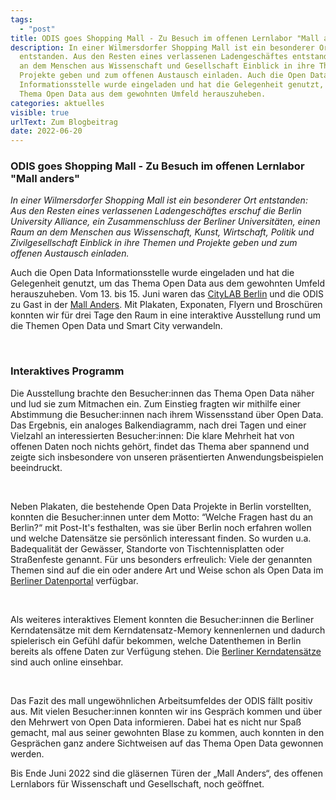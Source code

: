 ```yaml
---
tags:
  - "post"
title: ODIS goes Shopping Mall - Zu Besuch im offenen Lernlabor "Mall anders"
description: In einer Wilmersdorfer Shopping Mall ist ein besonderer Ort
  entstanden. Aus den Resten eines verlassenen Ladengeschäftes entstand ein Raum
  an dem Menschen aus Wissenschaft und Gesellschaft Einblick in ihre Themen und
  Projekte geben und zum offenen Austausch einladen. Auch die Open Data
  Informationsstelle wurde eingeladen und hat die Gelegenheit genutzt, um das
  Thema Open Data aus dem gewohnten Umfeld herauszuheben.
categories: aktuelles
visible: true
urlText: Zum Blogbeitrag
date: 2022-06-20
---
```



### ODIS goes Shopping Mall - Zu Besuch im offenen Lernlabor "Mall anders"

_In einer Wilmersdorfer Shopping Mall ist ein besonderer Ort entstanden: Aus den Resten eines verlassenen Ladengeschäftes erschuf die Berlin University Alliance, ein Zusammenschluss der Berliner Universitäten, einen Raum an dem Menschen aus Wissenschaft, Kunst, Wirtschaft, Politik und Zivilgesellschaft Einblick in ihre Themen und Projekte geben und zum offenen Austausch einladen._

Auch die Open Data Informationsstelle wurde eingeladen und hat die Gelegenheit genutzt, um das Thema Open Data aus dem gewohnten Umfeld herauszuheben.
Vom 13. bis 15. Juni waren das [CityLAB Berlin](https://citylab-berlin.org/de/start/) und die ODIS zu Gast in der [Mall Anders](https://mall-anders.berlin). Mit Plakaten, Exponaten, Flyern und Broschüren konnten wir für drei Tage den Raum in eine interaktive Ausstellung rund um die Themen Open Data und Smart City verwandeln.

<ImageSection
  src="ausstellung_mallanders.png"
  caption="Die Ausstellung der ODIS und vom CityLAB bei Mall anders"
/>

<br />

### Interaktives Programm

Die Ausstellung brachte den Besucher:innen das Thema Open Data näher und lud sie zum Mitmachen ein. Zum Einstieg fragten wir mithilfe einer Abstimmung die Besucher:innen nach ihrem Wissensstand über Open Data. Das Ergebnis, ein analoges Balkendiagramm, nach drei Tagen und einer Vielzahl an interessierten Besucher:innen: Die klare Mehrheit hat von offenen Daten noch nichts gehört, findet das Thema aber spannend und zeigte sich insbesondere von unseren präsentierten Anwendungsbeispielen beeindruckt.

<ImageSection
  src="auswertungumfrage_mallanders.jpg"
  caption="Große Unklarheit bei gleichzeitig großem Interesse am Thema Open Data"
/>

<br />

Neben Plakaten, die bestehende Open Data Projekte in Berlin vorstellten, konnten die Besucher:innen unter dem Motto: “Welche Fragen hast du an Berlin?“ mit Post-It's festhalten, was sie über Berlin noch erfahren wollen und welche Datensätze sie persönlich interessant finden. So wurden u.a. Badequalität der Gewässer, Standorte von Tischtennisplatten oder Straßenfeste genannt. Für uns besonders erfreulich: Viele der genannten Themen sind auf die ein oder andere Art und Weise schon als Open Data im [Berliner Datenportal](https://daten.berlin.de/datensaetze) verfügbar.

<ImageSection
  src="fragenanberlin_mallanders.png"
  caption="Die Hinweise und Wünsche der Besucher:innen"
/>

<br />

Als weiteres interaktives Element konnten die Besucher:innen die Berliner Kerndatensätze mit dem Kerndatensatz-Memory kennenlernen und dadurch spielerisch ein Gefühl dafür bekommen, welche Datenthemen in Berlin bereits als offene Daten zur Verfügung stehen. Die [Berliner Kerndatensätze](https://odis-berlin.de/projekte/kerndatensaetze) sind auch online einsehbar.

<ImageSection
  src="memory_mallanders.jpg"
  caption="Die Berliner Kerndatensätze mal anders präsentiert - als Memo-Spiel"
/>

<br />

Das Fazit des mall ungewöhnlichen Arbeitsumfeldes der ODIS fällt positiv aus. Mit vielen Besucher:innen konnten wir ins Gespräch kommen und über den Mehrwert von Open Data informieren. Dabei hat es nicht nur Spaß gemacht, mal aus seiner gewohnten Blase zu kommen, auch konnten in den Gesprächen ganz andere Sichtweisen auf das Thema Open Data gewonnen werden.

Bis Ende Juni 2022 sind die gläsernen Türen der „Mall Anders“, des offenen Lernlabors für Wissenschaft und Gesellschaft, noch geöffnet.
